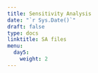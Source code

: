 ---
title: Sensitivity Analysis
date: "`r Sys.Date()`"
draft: false
type: docs
linktitle: SA files
menu:
  day5:
    weight: 2
---

<!-- [Download slides](../../../Course_Modularization/Sensitivity analysis/slides/Day 3- Sensitivity Analysis - CDC 2022.pptx) -->

<!-- ## R code demo & walkthrough - 3-state Markov model with sensitivity analyses -->

<!-- [Download demo code](../../../Course_Modularization/CDC 2022-23/part 2/Markov_3state_SA.Rmd) -->

<!-- [Download model function code](../../../Course_Modularization/CDC 2022-23/part 2/Functions_cSTM_3state.R) -->

<!-- ## Exercise - Sensitivity analyses on the Markov Sick-Sicker model -->

<!-- [Download exercise worksheet](../../../Course_Modularization/Sensitivity analysis/Markov Sick-Sicker SA/exercise worksheets/markov_sick-sicker_time_SA_exercise.html) -->

<!-- [Download exercise template](../../../Course_Modularization/Sensitivity analysis/Markov Sick-Sicker SA/templates/markov_sick-sicker_time_SA_template.Rmd) -->

<!-- [Download data](../../../Course_Modularization/Sensitivity analysis/Markov Sick-Sicker SA/data/HMD_USA_Mx_2015.csv) -->

<!-- [Download model function](../../../Course_Modularization/Sensitivity analysis/Markov Sick-Sicker SA/templates/Functions_markov_sick-sicker_time.R) -->
